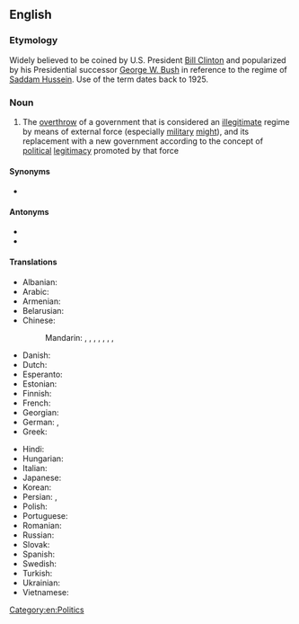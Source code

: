 ==English==
{{wikipedia}}

===Etymology===
Widely believed to be coined by U.S. President [[w:Bill Clinton|Bill Clinton]] and popularized by his Presidential successor [[w:George W. Bush|George W. Bush]] in reference to the regime of [[w:Saddam Hussein|Saddam Hussein]]. Use of the term dates back to 1925.

===Noun===
{{en-noun|~}}

# The [[overthrow]] of a government that is considered an [[illegitimate]] regime by means of external force (especially [[military]] [[might]]), and its replacement with a new government according to the concept of [[political]] [[legitimacy]] promoted by that force

====Synonyms====
* {{sense|in American strategic language}} {{l|en|rollback}}

====Antonyms====
* {{l|en|containment}}
* {{l|en|détente}}

====Translations====
{{trans-top|overthrow of a government}}
* Albanian: {{t-needed|sq}}
* Arabic: {{t|ar|تَغْيِير اَلْنِظَام}}
* Armenian: {{t+|hy|իշխանափոխություն|sc=Armn}}
* Belarusian: {{t-needed|be}}
* Chinese:
*: Mandarin: {{t|cmn|政權更迭}}, {{t|cmn|政权更迭|tr=zhèngquán gēngdié}}, {{t|cmn|政權交替}}, {{t|cmn|政权交替|tr=zhèngquán jiāotì}}, {{t|cmn|政權更換}}, {{t|cmn|政权更换|tr=zhèngquán gēnghuàn}}, {{t|cmn|政權變動}}, {{t|cmn|政权变动|tr=zhèngquán biàndòng}}
* Danish: {{t|da|regimeskifte|n}}
* Dutch: {{t|nl|regimeverandering|f}}
* Esperanto: {{t-needed|eo}}
* Estonian: {{t-needed|et}}
* Finnish: {{t|fi|[[regiimin]] [[vaihto]]}}
* French: {{t|fr|changement de régime|m}}
* Georgian: {{t-needed|ka}}
* German: {{t|de|Regimewechsel|m}}, {{t|de|Regimeänderung|f}}
* Greek: {{t|el|[[αλλαγή]] [[καθεστώς|καθεστώτος]]|f}}
{{trans-mid}}
* Hindi: {{t|hi|शासन में परिवर्तन|m|sc=Deva}}
* Hungarian: {{t-needed|hu}}
* Italian: {{t|it|cambiamento di regime|m}}
* Japanese: {{t|ja|政体の変更|tr=seitai no henkō}}
* Korean: {{t|ko|[[정권]][[교체]]}} {{q|refers to any change in administration, whether peaceful, violent, etc.}}
* Persian: {{t|fa|تغییر رژیم|tr=tağyir-e režim}}, {{t|fa|رژیم چنج|tr=režim čenj}}
* Polish: {{t|pl|transformacja ustrojowa|f}}
* Portuguese: {{t|pt|[[mudança]] [[de]] [[regime]]|f}}
* Romanian: {{t-needed|ro}}
* Russian: {{t|ru|сме́на режи́ма|f}}
* Slovak: {{t-needed|sk}}
* Spanish: {{t|es|cambio del régimen|m}}
* Swedish: {{t-needed|sv}}
* Turkish: {{t-needed|tr}}
* Ukrainian: {{t-needed|uk}}
* Vietnamese: {{t-needed|vi}}
{{trans-bottom}}

[[Category:en:Politics]]